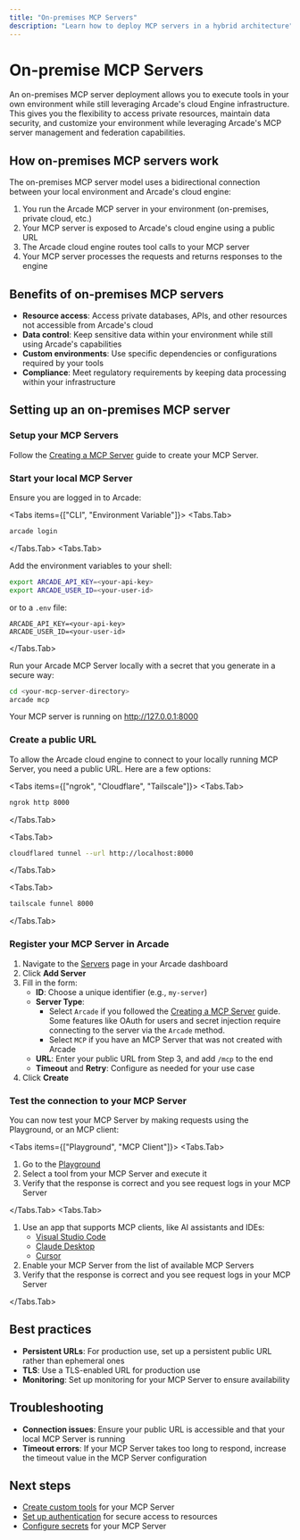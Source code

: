 ```yaml
---
title: "On-premises MCP Servers"
description: "Learn how to deploy MCP servers in a hybrid architecture"
---
```



# On-premise MCP Servers

An on-premises MCP server deployment allows you to execute tools in your own environment while still leveraging Arcade's cloud Engine infrastructure. This gives you the flexibility to access private resources, maintain data security, and customize your environment while leveraging Arcade's MCP server management and federation capabilities.

## How on-premises MCP servers work

The on-premises MCP server model uses a bidirectional connection between your local environment and Arcade's cloud engine:

1. You run the Arcade MCP server in your environment (on-premises, private cloud, etc.)
2. Your MCP server is exposed to Arcade's cloud engine using a public URL
3. The Arcade cloud engine routes tool calls to your MCP server
4. Your MCP server processes the requests and returns responses to the engine

## Benefits of on-premises MCP servers

- **Resource access**: Access private databases, APIs, and other resources not accessible from Arcade's cloud
- **Data control**: Keep sensitive data within your environment while still using Arcade's capabilities
- **Custom environments**: Use specific dependencies or configurations required by your tools
- **Compliance**: Meet regulatory requirements by keeping data processing within your infrastructure

## Setting up an on-premises MCP server

<Steps>

### Setup your MCP Servers

Follow the [Creating a MCP Server](/home/build-tools/create-a-mcp-server) guide to create your MCP Server.

### Start your local MCP Server

Ensure you are logged in to Arcade:

<Tabs items={["CLI", "Environment Variable"]}>
<Tabs.Tab>

```bash
arcade login
```

</Tabs.Tab>
<Tabs.Tab>

Add the environment variables to your shell:

```bash
export ARCADE_API_KEY=<your-api-key>
export ARCADE_USER_ID=<your-user-id>
```

or to a `.env` file:

```env filename=".env"
ARCADE_API_KEY=<your-api-key>
ARCADE_USER_ID=<your-user-id>
```

</Tabs.Tab>
</Tabs>

Run your Arcade MCP Server locally with a secret that you generate in a secure way:

```bash
cd <your-mcp-server-directory>
arcade mcp
```

Your MCP server is running on http://127.0.0.1:8000

### Create a public URL

To allow the Arcade cloud engine to connect to your locally running MCP Server, you need a public URL. Here are a few options:

<Tabs items={["ngrok", "Cloudflare", "Tailscale"]}>
<Tabs.Tab>

```bash
ngrok http 8000
```

</Tabs.Tab>

<Tabs.Tab>

```bash
cloudflared tunnel --url http://localhost:8000
```

</Tabs.Tab>

<Tabs.Tab>

```bash
tailscale funnel 8000
```

</Tabs.Tab>
</Tabs>

### Register your MCP Server in Arcade

1. Navigate to the [Servers](https://api.arcade.dev/dashboard/servers) page in your Arcade dashboard
1. Click **Add Server**
1. Fill in the form:
   - **ID**: Choose a unique identifier (e.g., `my-server`)
   - **Server Type**:
     - Select `Arcade` if you followed the [Creating a MCP Server](/home/build-tools/create-a-mcp-server) guide.  Some features like OAuth for users and secret injection require connecting to the server via the `Arcade` method. 
     - Select `MCP` if you have an MCP Server that was not created with Arcade
   - **URL**: Enter your public URL from Step 3, and add `/mcp` to the end
   - **Timeout** and **Retry**: Configure as needed for your use case
1. Click **Create**

### Test the connection to your MCP Server

You can now test your MCP Server by making requests using the Playground, or an MCP client:

<Tabs items={["Playground", "MCP Client"]}>
<Tabs.Tab>

1. Go to the [Playground](https://api.arcade.dev/dashboard/playground)
1. Select a tool from your MCP Server and execute it
1. Verify that the response is correct and you see request logs in your MCP Server

</Tabs.Tab>
<Tabs.Tab>

1. Use an app that supports MCP clients, like AI assistants and IDEs:
   - [Visual Studio Code](/home/mcp-clients/visual-studio-code)
   - [Claude Desktop](/home/mcp-clients/claude-desktop)
   - [Cursor](/home/mcp-clients/cursor)
1. Enable your MCP Server from the list of available MCP Servers
1. Verify that the response is correct and you see request logs in your MCP Server

</Tabs.Tab>
</Tabs>

</Steps>

## Best practices

- **Persistent URLs**: For production use, set up a persistent public URL rather than ephemeral ones
- **TLS**: Use a TLS-enabled URL for production use
- **Monitoring**: Set up monitoring for your MCP Server to ensure availability

## Troubleshooting

- **Connection issues**: Ensure your public URL is accessible and that your local MCP Server is running
- **Timeout errors**: If your MCP Server takes too long to respond, increase the timeout value in the MCP Server configuration

## Next steps

- [Create custom tools](/home/build-tools/create-a-mcp-server) for your MCP Server
- [Set up authentication](/home/build-tools/create-a-tool-with-auth) for secure access to resources
- [Configure secrets](/home/build-tools/create-a-tool-with-secrets) for your MCP Server
